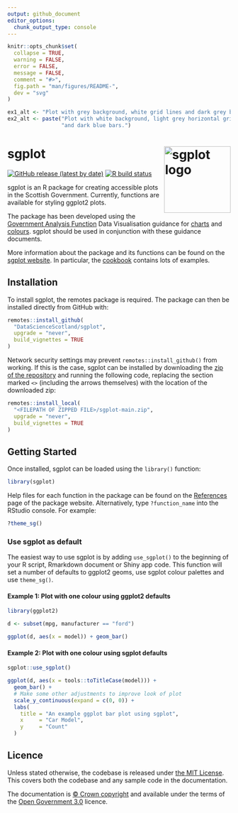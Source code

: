 ```yaml
---
output: github_document
editor_options: 
  chunk_output_type: console
---
```


<!-- README.md is generated from README.Rmd. Please edit that file -->

```r
knitr::opts_chunk$set(
  collapse = TRUE,
  warning = FALSE,
  error = FALSE,
  message = FALSE,
  comment = "#>",
  fig.path = "man/figures/README-",
  dev = "svg"
)

ex1_alt <- "Plot with grey background, white grid lines and dark grey bars."
ex2_alt <- paste("Plot with white background, light grey horizontal grid lines",
                 "and dark blue bars.")

```

# sgplot <img src="man/figures/logo.svg" alt="sgplot logo" align="right" height="150"/>

<!-- badges: start -->

[![GitHub release (latest by date)](https://img.shields.io/github/v/release/DataScienceScotland/sgplot)](https://github.com/DataScienceScotland/sgplot/releases/latest) [![R build status](https://github.com/DataScienceScotland/sgplot/workflows/R-CMD-check/badge.svg)](https://github.com/DataScienceScotland/sgplot/actions)

<!-- badges: end -->

sgplot is an R package for creating accessible plots in the Scottish Government. Currently, functions are available for styling ggplot2 plots.

The package has been developed using the [Government Analysis Function](https://analysisfunction.civilservice.gov.uk/) Data Visualisation guidance for [charts](https://analysisfunction.civilservice.gov.uk/policy-store/data-visualisation-charts/) and [colours](https://analysisfunction.civilservice.gov.uk/policy-store/data-visualisation-colours-in-charts/). sgplot should be used in conjunction with these guidance documents.

More information about the package and its functions can be found on the [sgplot website](https://DataScienceScotland.github.io/sgplot). In particular, the [cookbook](https://DataScienceScotland.github.io/sgplot/articles/cookbook.html) contains lots of examples.


## Installation

To install sgplot, the remotes package is required. The package can then be installed directly from GitHub with:

``` r
remotes::install_github(
  "DataScienceScotland/sgplot",
  upgrade = "never",
  build_vignettes = TRUE
)
```

Network security settings may prevent `remotes::install_github()` from working. If this is the case, sgplot can be installed by downloading the [zip of the repository](https://github.com/DataScienceScotland/sgplot/archive/main.zip) and running the following code, replacing the section marked `<>` (including the arrows themselves) with the location of the downloaded zip:

``` r
remotes::install_local(
  "<FILEPATH OF ZIPPED FILE>/sgplot-main.zip",
  upgrade = "never",
  build_vignettes = TRUE
)
```


## Getting Started

Once installed, sgplot can be loaded using the `library()` function:

``` r
library(sgplot)
```

Help files for each function in the package can be found on the [References](https://datasciencescotland.github.io/sgplot/reference) page of the package website. Alternatively, type `?function_name` into the RStudio console. For example:

``` r
?theme_sg()
```


### Use sgplot as default

The easiest way to use sgplot is by adding `use_sgplot()` to the beginning of your R script, Rmarkdown document or Shiny app code. This function will set a number of defaults to ggplot2 geoms, use sgplot colour palettes and use `theme_sg()`. 

#### Example 1: Plot with one colour using ggplot2 defaults

```r
library(ggplot2)

d <- subset(mpg, manufacturer == "ford")

ggplot(d, aes(x = model)) + geom_bar()
```

#### Example 2: Plot with one colour using sgplot defaults

```r
sgplot::use_sgplot()

ggplot(d, aes(x = tools::toTitleCase(model))) + 
  geom_bar() +
  # Make some other adjustments to improve look of plot
  scale_y_continuous(expand = c(0, 0)) +
  labs(
    title = "An example ggplot bar plot using sgplot",
    x     = "Car Model",
    y     = "Count"
  ) 
```


## Licence

Unless stated otherwise, the codebase is released under [the MIT License](LICENSE). This covers both the codebase and any sample code in the documentation.

The documentation is [© Crown copyright](http://www.nationalarchives.gov.uk/information-management/re-using-public-sector-information/uk-government-licensing-framework/crown-copyright/) and available under the terms
of the [Open Government 3.0](http://www.nationalarchives.gov.uk/doc/open-government-licence/version/3/) licence.
